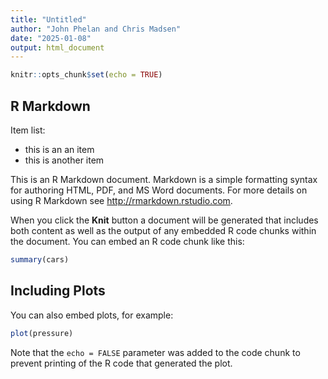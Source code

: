 ```yaml
---
title: "Untitled"
author: "John Phelan and Chris Madsen"
date: "2025-01-08"
output: html_document
---
```


```r
knitr::opts_chunk$set(echo = TRUE)
```

## R Markdown

Item list:

* this is an an item
* this is another item

This is an R Markdown document. Markdown is a simple formatting syntax for authoring HTML, PDF, and MS Word documents. For more details on using R Markdown see <http://rmarkdown.rstudio.com>.

When you click the **Knit** button a document will be generated that includes both content as well as the output of any embedded R code chunks within the document. You can embed an R code chunk like this:

```r
summary(cars)
```

## Including Plots

You can also embed plots, for example:

```r
plot(pressure)
```

Note that the `echo = FALSE` parameter was added to the code chunk to prevent printing of the R code that generated the plot.
